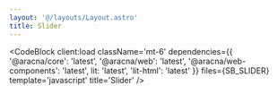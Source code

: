 ```yaml
---
layout: '@/layouts/Layout.astro'
title: Slider
---
```



<SliderComponentBlock client:load />

<CodeBlock
  client:load
  className='mt-6'
  dependencies={{
    '@aracna/core': 'latest',
    '@aracna/web': 'latest',
    '@aracna/web-components': 'latest',
    lit: 'latest',
    'lit-html': 'latest'
  }}
  files={SB_SLIDER}
  template='javascript'
  title='Slider'
/>
